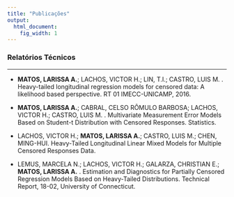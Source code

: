 ```yaml
---
title: "Publicações"
output:
  html_document:
    fig_width: 1
---
```


### Relatórios Técnicos

----

- **MATOS, LARISSA A.**; LACHOS, VICTOR H.; LIN, T.I.; CASTRO, LUIS M. . Heavy-tailed longitudinal regression models for censored data: A likelihood based perspective. RT 01 IMECC-UNICAMP, 2016.\medskip
</br>

- **MATOS, LARISSA A.**; CABRAL, CELSO RÔMULO BARBOSA; LACHOS, VICTOR H.; CASTRO, LUIS M. . Multivariate Measurement Error Models Based on Student-t Distribution with Censored Responses.  Statistics.\medskip
</br>

- LACHOS, VICTOR H.; **MATOS, LARISSA A.**; CASTRO, LUIS M.; CHEN, MING-HUI. Heavy-Tailed Longitudinal Linear Mixed Models for Multiple Censored Responses Data.\medskip
</br>

- LEMUS, MARCELA N.; LACHOS, VICTOR H.; GALARZA, CHRISTIAN E.; **MATOS, LARISSA A.** . Estimation and Diagnostics for Partially Censored Regression Models Based on Heavy-Tailed Distributions. Technical Report, 18-02, University of Connecticut.
</br>

